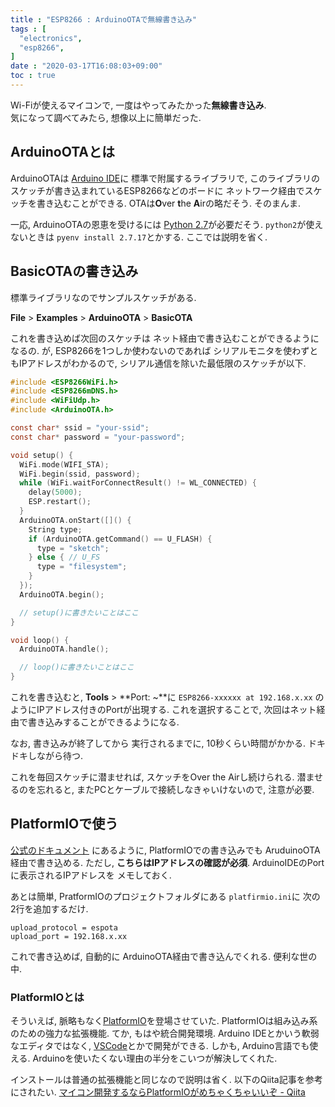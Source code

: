 ```yaml
---
title : "ESP8266 : ArduinoOTAで無線書き込み"
tags : [
  "electronics",
  "esp8266",
]
date : "2020-03-17T16:08:03+09:00"
toc : true
---
```


Wi-Fiが使えるマイコンで, 
一度はやってみたかった**無線書き込み**.  
気になって調べてみたら, 
想像以上に簡単だった.

## ArduinoOTAとは

ArduinoOTAは
[Arduino IDE](https://www.arduino.cc/en/main/software)に
標準で附属するライブラリで, 
このライブラリのスケッチが書き込まれているESP8266などのボードに
ネットワーク経由でスケッチを書き込むことができる.
OTAは**O**ver **t**he **A**irの略だそう.
そのまんま.

一応, ArduinoOTAの恩恵を受けるには
[Python 2.7](https://www.python.org/)が必要だそう.
`python2`が使えないときは
`pyenv install 2.7.17`とかする.
ここでは説明を省く.


## BasicOTAの書き込み

標準ライブラリなのでサンプルスケッチがある.

**File** > **Examples** > **ArduinoOTA** > **BasicOTA**

これを書き込めば次回のスケッチは
ネット経由で書き込むことができるようになるの. が, 
ESP8266を1つしか使わないのであれば
シリアルモニタを使わずともIPアドレスがわかるので, 
シリアル通信を除いた最低限のスケッチが以下.

```c
#include <ESP8266WiFi.h>
#include <ESP8266mDNS.h>
#include <WiFiUdp.h>
#include <ArduinoOTA.h>

const char* ssid = "your-ssid";
const char* password = "your-password";

void setup() {
  WiFi.mode(WIFI_STA);
  WiFi.begin(ssid, password);
  while (WiFi.waitForConnectResult() != WL_CONNECTED) {
    delay(5000);
    ESP.restart();
  }
  ArduinoOTA.onStart([]() {
    String type;
    if (ArduinoOTA.getCommand() == U_FLASH) {
      type = "sketch";
    } else { // U_FS
      type = "filesystem";
    }
  });
  ArduinoOTA.begin();

  // setup()に書きたいことはここ
}

void loop() {
  ArduinoOTA.handle();

  // loop()に書きたいことはここ
}
```

これを書き込むと, 
**Tools** > **Port: ~**に
`ESP8266-xxxxxx at 192.168.x.xx`
のようにIPアドレス付きのPortが出現する.
これを選択することで, 
次回はネット経由で書き込みすることができるようになる.

なお, 書き込みが終了してから
実行されるまでに, 10秒くらい時間がかかる.
ドキドキしながら待つ.

これを毎回スケッチに潜ませれば, 
スケッチをOver the Airし続けられる.
潜ませるのを忘れると, 
またPCとケーブルで接続しなきゃいけないので, 
注意が必要.

## PlatformIOで使う

[公式のドキュメント](https://docs.platformio.org/en/latest/platforms/espressif8266.html#over-the-air-ota-update)
にあるように, 
PlatformIOでの書き込みでも
AruduinoOTA経由で書き込める.
ただし, **こちらはIPアドレスの確認が必須**.
ArduinoIDEのPortに表示されるIPアドレスを
メモしておく.

あとは簡単, 
PratformIOのプロジェクトフォルダにある
`platfirmio.ini`に
次の2行を追加するだけ.

```
upload_protocol = espota
upload_port = 192.168.x.xx
```

これで書き込めば, 自動的に
ArduinoOTA経由で書き込んでくれる.
便利な世の中.

### PlatformIOとは

そういえば, 脈略もなく[PlatformIO](https://platformio.org/)を登場させていた.
PlatformIOは組み込み系のための強力な拡張機能.
てか, もはや統合開発環境.
Arduino IDEとかいう軟弱なエディタではなく, 
[VSCode](https://code.visualstudio.com/)とかで開発ができる.
しかも, Arduino言語でも使える.
Arduinoを使いたくない理由の半分をこいつが解決してくれた.

インストールは普通の拡張機能と同じなので説明は省く.
以下のQiita記事を参考にされたい.
[マイコン開発するならPlatformIOがめちゃくちゃいいぞ - Qiita](https://qiita.com/JotaroS/items/1930f156aab953194c9a)  
